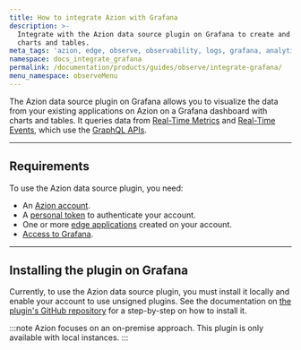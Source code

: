 ```yaml
---
title: How to integrate Azion with Grafana
description: >-
  Integrate with the Azion data source plugin on Grafana to create and visualize
  charts and tables.
meta_tags: 'azion, edge, observe, observability, logs, grafana, analytics'
namespace: docs_integrate_grafana
permalink: /documentation/products/guides/observe/integrate-grafana/
menu_namespace: observeMenu
---
```


The Azion data source plugin on Grafana allows you to visualize the data from your existing applications on Azion on a Grafana dashboard with charts and tables. It queries data from [Real-Time Metrics](/en/documentation/products/observe/real-time-metrics/) and [Real-Time Events](/en/documentation/products/observe/real-time-events/), which use the [GraphQL APIs](/en/documentation/devtools/graphql-api/overview/).

---

## Requirements

To use the Azion data source plugin, you need:

- An [Azion account](https://console.azion.com/signup).
- A [personal token](/en/documentation/products/accounts/personal-tokens/) to authenticate your account.
- One or more [edge applications](/en/documentation/products/build/edge-application/) created on your account.
- [Access to Grafana](https://grafana.com/).

---

## Installing the plugin on Grafana

Currently, to use the Azion data source plugin, you must install it locally and enable your account to use unsigned plugins. See the documentation on [the plugin's GitHub repository](https://github.com/aziontech/grafana-plugin/blob/dev/README.md#install-azion-plugin-on-local-grafana-install-locally) for a step-by-step on how to install it.

:::note
Azion focuses on an on-premise approach. This plugin is only available with local instances.
:::
<br /><br />

